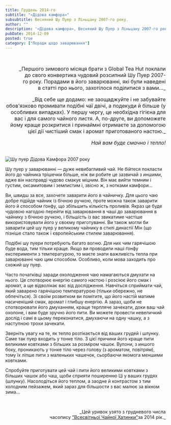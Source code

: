 ```yaml
---
title: Грудень 2014-го
subtitle: "«Дідова камфора»"
subsubtitle: Весняний Шу Пуер з Ліньцану 2007-го року.
author: ""
description: '«Дідова камфора», Весняний Шу Пуер з Ліньцану 2007-го року.'
pubDate: 2014-12-09
posted: true
category: ["Поради щодо заварювання"]
---
```


<p>&nbsp;</p>
<p align="right" style="font-size: 1rem; text-wrap: balance;">_Першого зимового місяця брати з Global Tea Hut поклали до свого конвертика чудовий розсипний Шу Пуер 2007-го року. Порадами в його заварюванні, які були наведені в статті про нього,  захотілося поділитися з вами..._</p>
<p align="right" style="font-size: 1rem; text-wrap: balance;">_Від себе ще додамо: не заощаджуйте і не забувайте обов'язково промивати подібні чаї двічі, а подекуди й більше (у особливих випадках). У першу чергу, це необхідна гігієна для вас і для самого чайного листя. А, по-друге, ви допоможете йому краще розкритися і принаймні отримаєте за допомогою цієї дії чистіший смак і аромат приготованого настою._</p>
<p align="right" style="font-size: 1rem;"><em>Най вам буде смачно і тепло!</em></p>

<br/><img src={Image1.src}  class="float-right" alt="Шу пуер Дідова Камфора 2007 року" />

Шу пуер у заварюванні — дуже невибагливий чай. Не бійтеся покласти його до чайника трішечки більше, ніж ви робите це зазвичай з иншими, адже він насправді чудово смакує міцним. Він має вийти темним і густим, оксамитовим і землистим і, звісно ж, з нотками камфори...

Ви, швидш за все, захочете заварити його в чайничку. Для цього чаю добре підійде чайник із бічною ручкою, проте можна також заварити його й способом ґонфу, що збільшить кількість проливів. Якраз це буде чудовою нагодою перейти від заварювання в чаші до заварювання в чайнику з бічною ручкою, і більшість із вас звикатиме частіше використовувати його у своєму приготуванні. Ви також могли би заварити цей шу пуер у великому чайнику в стилі династії Мін (що пізніше стало також і європейським стилем заварювання).

Подібні шу пуери потребують багато вогню. Для них чим гарячішою буде вода, тим тільки краще. Якщо ви проводили наші ґонфу експерименти з температурою, то маєте знати важливість тепла при заварюванні чаю цим способом. Особливо, коли мова заходить про схожий шу пуер.

Часто початківці заради охолодження чаю намагаються дмухати на нього. Це спотворює енергію самого настою і розсіює його смак і аромат, а ще відволікає вас від дослідження. Навчіться сприймати чай, який заварено гарячішою температурою (тільки обережно, не обпечіться). Зі своїм розвитком ви помітите, що його настій матиме насиченіший смак, аромат і глибшу енергію. А зараз, щоби не спотворювати його дмуханням, краще терпляче зачекати, доки ваш чай охолоне, і вам буде зручно його пити. Ви можете провести невеличкий дослід і самі в цьому переконатися, дмухаючи на одну чашку, а з наступною трохи зачекати.

Зверніть увагу на те, як тепло розтікається від ваших грудей і шлунку. Саме так пуер входить у тонке тіло. З цієї причини його краще пити великими ковтками з більших за розміром чашок. Вулони, з иншого боку, проникають у тонке тіло через голову (з ароматом, повітрям), тому їх ліпше пити з маленьких чашечок, сьорбаючи якомога меншими ковтками.

Спробуйте приготувати цей чай і пити його великими ковтками з більших чашок або чаш, щоби сприяти поширенню Ці у ваших грудях (шлунку). Насолодіться його теплом, а заодне й контрастом з тим холодним пейзажем, який зараз для більшости з вас малює за вікном зима...

<p>&nbsp;</p>
<p align="right" style="font-size: 0.9rem;">_Цей уривок узято з грудневого числа<br />часопису <a title="globalteahut.org" href="http://www.globalteahut.org/" target="blank" rel="noopener">"Всесвітньої Чайної Хатинки"</a>за 2014 рік._</p>
